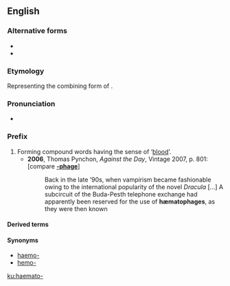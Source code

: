==English==

===Alternative forms===
* {{l|en|hæmato-}}
* {{l|en|hemato-}}

===Etymology===
Representing the combining form of {{etyl|grc|en}} {{m|grc|αἷμα||blood}}.

===Pronunciation===
* {{IPA|/hiːmətəʊ/|lang=en}}

===Prefix===
{{en-prefix}}

# Forming compound words having the sense of ‘[[blood]]’.
#* '''2006''', Thomas Pynchon, ''Against the Day'', Vintage 2007, p. 801: [compare '''[[-phage]]''']
#*: Back in the late ’90s, when vampirism became fashionable owing to the international popularity of the novel ''Dracula'' [...] A subcircuit of the Buda-Pesth telephone exchange had apparently been reserved for the use of '''hæmatophages''', as they were then known

====Derived terms====
{{prefixsee|en}}

====Synonyms====
* [[haemo-]]
* [[hemo-]]

[[ku:haemato-]]